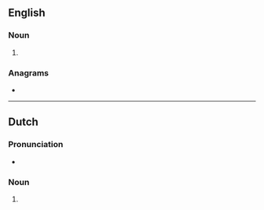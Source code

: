 ==English==

===Noun===
{{head|en|noun plural form}}

# {{plural of|trommel|lang=en}}

===Anagrams===
* {{anagrams|en|a=elmmorst|strommel}}

----

==Dutch==

===Pronunciation===
* {{audio|Nl-trommels.ogg|Audio|lang=nl}}

===Noun===
{{head|nl|noun plural form}}

# {{nl-noun form of|pl|trommel}}